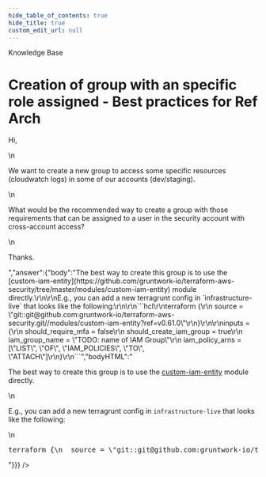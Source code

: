 ```yaml
---
hide_table_of_contents: true
hide_title: true
custom_edit_url: null
---
```



<CenterLayout>
<span className="title">Knowledge Base</span>
<h1>Creation of group with an specific role assigned - Best practices for Ref Arch</h1>
<GitHub discussion={{"id":"D_kwDOF8slf84AO2y3","number":212,"author":{"login":"fsanzdev"},"title":"Creation of group with an specific role assigned - Best practices for Ref Arch","body":"Hi, \r\n\r\nWe want to create a new group to access some specific resources (cloudwatch logs) in some of our accounts (dev/staging). \r\n\r\nWhat would be the recommended way to create a group with those requirements that can be assigned to a user in the security account with cross-account access?\r\n\r\nThanks. ","bodyHTML":"<p dir=\"auto\">Hi,</p>\n<p dir=\"auto\">We want to create a new group to access some specific resources (cloudwatch logs) in some of our accounts (dev/staging).</p>\n<p dir=\"auto\">What would be the recommended way to create a group with those requirements that can be assigned to a user in the security account with cross-account access?</p>\n<p dir=\"auto\">Thanks.</p>","answer":{"body":"The best way to create this group is to use the [custom-iam-entity](https://github.com/gruntwork-io/terraform-aws-security/tree/master/modules/custom-iam-entity) module directly.\r\n\r\nE.g., you can add a new terragrunt config in `infrastructure-live` that looks like the following:\r\n\r\n```hcl\r\nterraform {\r\n  source = \"git::git@github.com:gruntwork-io/terraform-aws-security.git//modules/custom-iam-entity?ref=v0.61.0\"\r\n}\r\n\r\ninputs = {\r\n  should_require_mfa = false\r\n  should_create_iam_group = true\r\n  iam_group_name = \"TODO: name of IAM Group\"\r\n  iam_policy_arns = [\"LIST\", \"OF\", \"IAM_POLICIES\", \"TO\", \"ATTACH\"]\r\n}\r\n```","bodyHTML":"<p dir=\"auto\">The best way to create this group is to use the <a href=\"https://github.com/gruntwork-io/terraform-aws-security/tree/master/modules/custom-iam-entity\">custom-iam-entity</a> module directly.</p>\n<p dir=\"auto\">E.g., you can add a new terragrunt config in <code class=\"notranslate\">infrastructure-live</code> that looks like the following:</p>\n<div class=\"highlight highlight-source-terraform notranslate position-relative overflow-auto\" dir=\"auto\" data-snippet-clipboard-copy-content=\"terraform {\n  source = &quot;git::git@github.com:gruntwork-io/terraform-aws-security.git//modules/custom-iam-entity?ref=v0.61.0&quot;\n}\n\ninputs = {\n  should_require_mfa = false\n  should_create_iam_group = true\n  iam_group_name = &quot;TODO: name of IAM Group&quot;\n  iam_policy_arns = [&quot;LIST&quot;, &quot;OF&quot;, &quot;IAM_POLICIES&quot;, &quot;TO&quot;, &quot;ATTACH&quot;]\n}\"><pre><span class=\"pl-k\">terraform</span> {\n  source <span class=\"pl-k\">=</span> <span class=\"pl-s\"><span class=\"pl-pds\">\"</span>git::git@github.com:gruntwork-io/terraform-aws-security.git//modules/custom-iam-entity?ref=v0.61.0<span class=\"pl-pds\">\"</span></span>\n}\n\n<span class=\"pl-v\"><span class=\"pl-smi\">inputs</span> <span class=\"pl-k\">= </span></span>{\n  should_require_mfa <span class=\"pl-k\">=</span> <span class=\"pl-c1\">false</span>\n  should_create_iam_group <span class=\"pl-k\">=</span> <span class=\"pl-c1\">true</span>\n  iam_group_name <span class=\"pl-k\">=</span> <span class=\"pl-s\"><span class=\"pl-pds\">\"</span>TODO: name of IAM Group<span class=\"pl-pds\">\"</span></span>\n  iam_policy_arns <span class=\"pl-k\">=</span> [<span class=\"pl-s\"><span class=\"pl-pds\">\"</span>LIST<span class=\"pl-pds\">\"</span></span>, <span class=\"pl-s\"><span class=\"pl-pds\">\"</span>OF<span class=\"pl-pds\">\"</span></span>, <span class=\"pl-s\"><span class=\"pl-pds\">\"</span>IAM_POLICIES<span class=\"pl-pds\">\"</span></span>, <span class=\"pl-s\"><span class=\"pl-pds\">\"</span>TO<span class=\"pl-pds\">\"</span></span>, <span class=\"pl-s\"><span class=\"pl-pds\">\"</span>ATTACH<span class=\"pl-pds\">\"</span></span>]\n}</pre></div>"}}} />

</CenterLayout>
  

<!-- ##DOCS-SOURCER-START
{
  "sourcePlugin": "github-discussions",
  "hash": "233e3cfcd00a8eb5fe131ba6723438d4"
}
##DOCS-SOURCER-END -->
